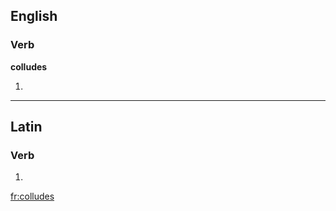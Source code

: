 ==English==

===Verb===
'''colludes'''

# {{third-person singular of|[[collude]]}}

----

==Latin==

===Verb===
{{la-verb-form|collūdēs}}

# {{conjugation of|colludo|collūdō|2|s|fut|act|ind|lang=la}}

[[fr:colludes]]